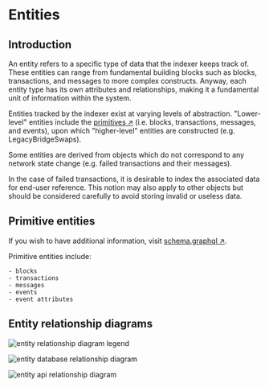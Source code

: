 # Entities

## Introduction

An entity refers to a specific type of data that the indexer keeps track of. These entities can range from fundamental building blocks such as blocks, transactions, and messages to more complex constructs. Anyway, each entity type has its own attributes and relationships, making it a fundamental unit of information within the system.

Entities tracked by the indexer exist at varying levels of abstraction. "Lower-level" entities include the [primitives ↗️](/references/indexer/entities#primitive-entities) (i.e. blocks, transactions, messages, and events), upon which "higher-level" entities are constructed (e.g. LegacyBridgeSwaps).

Some entities are derived from objects which do not correspond to any network state change (e.g. failed transactions and their messages).

In the case of failed transactions, it is desirable to index the associated data for end-user reference.
This notion may also apply to other objects but should be considered carefully to avoid storing invalid or useless data.

## Primitive entities

If you wish to have additional information, visit [schema.graphql ↗️](https://github.com/ledger-subquery/blob/main/schema.graphql).

Primitive entities include:

    - blocks
    - transactions
    - messages
    - events
    - event attributes

## Entity relationship diagrams

![entity relationship diagram legend](../../../src/images/docs/indexer/entities_legend_1.svg)

![entity database relationship diagram](../../../src/images/docs/indexer/entities_legend_2.svg)

![entity api relationship diagram](../../../src/images/docs/indexer/entities_legend_3.svg)
